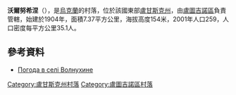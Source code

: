 {{coord|48|20|50|N|39|16|48|E|scale:100000|display=title}}

'''沃爾努希涅'''（{{lang-uk|Волнухине}}），是[[烏克蘭|烏克蘭]]的村落，位於該國東部[[盧甘斯克州|盧甘斯克州]]，由[[盧圖吉諾區|盧圖吉諾區]]負責管轄，始建於1904年，面積7.37平方公里，海拔高度154米，2001年人口259，人口密度每平方公里35.1人。

==參考資料==
* [http://weather.in.ua/ua/lyganskaja/4395 Погода в селі Волнухине] {{Wayback|url=http://weather.in.ua/ua/lyganskaja/4395 |date=20160305083528 }}

{{DEFAULTSORT:Волнухине}}
[[Category:盧甘斯克州村落|Category:盧甘斯克州村落]]
[[Category:盧圖吉諾區村落|Category:盧圖吉諾區村落]]


{{Luhansk-geo-stub}}